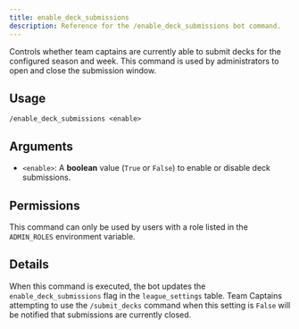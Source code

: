```yaml
---
title: enable_deck_submissions
description: Reference for the /enable_deck_submissions bot command.
---
```


Controls whether team captains are currently able to submit decks for the configured season and week. This command is used by administrators to open and close the submission window.

## Usage

```
/enable_deck_submissions <enable>
```

## Arguments

- `<enable>`: A **boolean** value (`True` or `False`) to enable or disable deck submissions.

## Permissions

This command can only be used by users with a role listed in the `ADMIN_ROLES` environment variable.

## Details

When this command is executed, the bot updates the `enable_deck_submissions` flag in the `league_settings` table. Team Captains attempting to use the `/submit_decks` command when this setting is `False` will be notified that submissions are currently closed.
